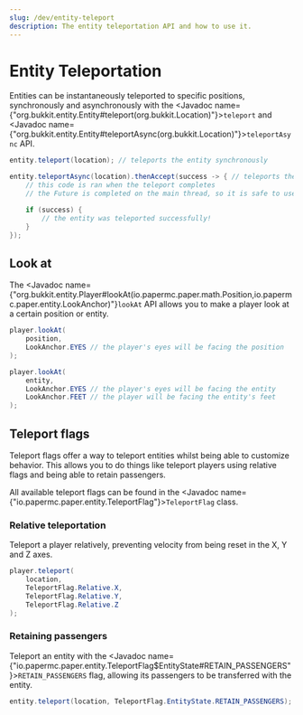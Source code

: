 ```yaml
---
slug: /dev/entity-teleport
description: The entity teleportation API and how to use it.
---
```


# Entity Teleportation

Entities can be instantaneously teleported to specific positions, synchronously and asynchronously with the
<Javadoc name={"org.bukkit.entity.Entity#teleport(org.bukkit.Location)"}>`teleport`</Javadoc> and
<Javadoc name={"org.bukkit.entity.Entity#teleportAsync(org.bukkit.Location)"}>`teleportAsync`</Javadoc> API.

```java
entity.teleport(location); // teleports the entity synchronously

entity.teleportAsync(location).thenAccept(success -> { // teleports the entity asynchronously
    // this code is ran when the teleport completes
    // the Future is completed on the main thread, so it is safe to use the API here

    if (success) {
        // the entity was teleported successfully!
    }
});
```

## Look at

The <Javadoc name={"org.bukkit.entity.Player#lookAt(io.papermc.paper.math.Position,io.papermc.paper.entity.LookAnchor)"}`lookAt`</Javadoc>
API allows you to make a player look at a certain position or entity.

```java
player.lookAt(
    position,
    LookAnchor.EYES // the player's eyes will be facing the position
);

player.lookAt(
    entity,
    LookAnchor.EYES // the player's eyes will be facing the entity
    LookAnchor.FEET // the player will be facing the entity's feet
);
```

## Teleport flags

Teleport flags offer a way to teleport entities whilst being able to customize behavior.
This allows you to do things like teleport players using relative flags and being able to retain passengers.

All available teleport flags can be found in the <Javadoc name={"io.papermc.paper.entity.TeleportFlag"}>`TeleportFlag`</Javadoc> class.

### Relative teleportation

Teleport a player relatively, preventing velocity from being reset in the X, Y and Z axes.

```java
player.teleport(
    location,
    TeleportFlag.Relative.X,
    TeleportFlag.Relative.Y,
    TeleportFlag.Relative.Z
);
```

### Retaining passengers

Teleport an entity with the <Javadoc name={"io.papermc.paper.entity.TeleportFlag$EntityState#RETAIN_PASSENGERS"}>`RETAIN_PASSENGERS`</Javadoc> flag,
allowing its passengers to be transferred with the entity.

```java
entity.teleport(location, TeleportFlag.EntityState.RETAIN_PASSENGERS);
```
